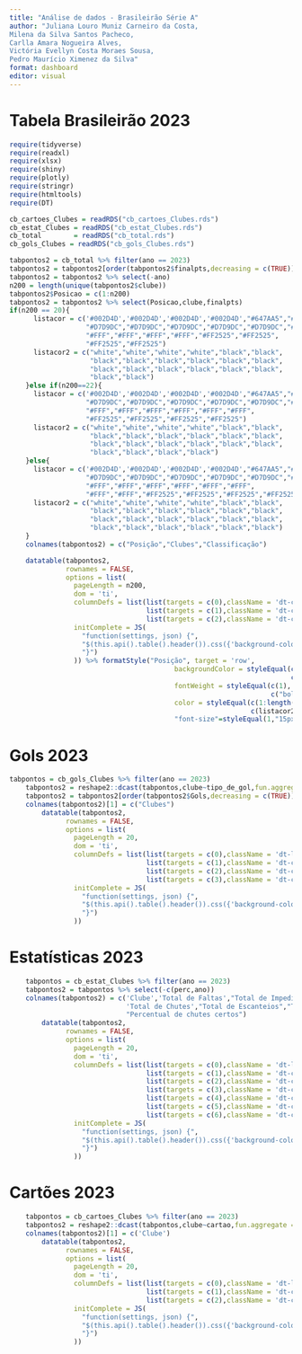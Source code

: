 ---
title: "Análise de dados - Brasileirão Série A"
author: "Juliana Louro Muniz Carneiro da Costa,
Milena da Silva Santos Pacheco,
Carlla Amara Nogueira Alves,
Victória Evellyn Costa Moraes Sousa,
Pedro Maurício Ximenez da Silva"
format: dashboard
editor: visual
---

# Tabela Brasileirão 2023

```{r}
require(tidyverse)
require(readxl)
require(xlsx)
require(shiny)
require(plotly)
require(stringr)
require(htmltools)
require(DT)

cb_cartoes_Clubes = readRDS("cb_cartoes_Clubes.rds")
cb_estat_Clubes = readRDS("cb_estat_Clubes.rds")
cb_total        = readRDS("cb_total.rds")
cb_gols_Clubes = readRDS("cb_gols_Clubes.rds")

tabpontos2 = cb_total %>% filter(ano == 2023)
tabpontos2 = tabpontos2[order(tabpontos2$finalpts,decreasing = c(TRUE)),]
tabpontos2 = tabpontos2 %>% select(-ano)
n200 = length(unique(tabpontos2$clube))
tabpontos2$Posicao = c(1:n200)
tabpontos2 = tabpontos2 %>% select(Posicao,clube,finalpts)
if(n200 == 20){
      listacor = c('#002D4D','#002D4D','#002D4D','#002D4D',"#647AA5","#647AA5",
                   "#D7D9DC","#D7D9DC","#D7D9DC","#D7D9DC","#D7D9DC","#D7D9DC",
                   "#FFF","#FFF","#FFF","#FFF","#FF2525","#FF2525",
                   "#FF2525","#FF2525")
      listacor2 = c("white","white","white","white","black","black",
                    "black","black","black","black","black","black",
                    "black","black","black","black","black","black",
                    "black","black")
    }else if(n200==22){
      listacor = c('#002D4D','#002D4D','#002D4D','#002D4D',"#647AA5","#647AA5",
                   "#D7D9DC","#D7D9DC","#D7D9DC","#D7D9DC","#D7D9DC","#D7D9DC",
                   "#FFF","#FFF","#FFF","#FFF","#FFF","#FFF",
                   "#FF2525","#FF2525","#FF2525","#FF2525")
      listacor2 = c("white","white","white","white","black","black",
                    "black","black","black","black","black","black",
                    "black","black","black","black","black","black",
                    "black","black","black","black")
    }else{
      listacor = c('#002D4D','#002D4D','#002D4D','#002D4D',"#647AA5","#647AA5",
                   "#D7D9DC","#D7D9DC","#D7D9DC","#D7D9DC","#D7D9DC","#D7D9DC",
                   "#FFF","#FFF","#FFF","#FFF","#FFF","#FFF",
                   "#FFF","#FFF","#FF2525","#FF2525","#FF2525","#FF2525")
      listacor2 = c("white","white","white","white","black","black",
                    "black","black","black","black","black","black",
                    "black","black","black","black","black","black",
                    "black","black","black","black","black","black")
    }
    colnames(tabpontos2) = c("Posição","Clubes","Classificação")

    datatable(tabpontos2,
              rownames = FALSE,
              options = list(
                pageLength = n200,
                dom = 'ti',
                columnDefs = list(list(targets = c(0),className = 'dt-center',orderable = FALSE),
                                  list(targets = c(1),className = 'dt-center',orderable = FALSE),
                                  list(targets = c(2),className = 'dt-center',orderable = FALSE)),
                initComplete = JS(
                  "function(settings, json) {",
                  "$(this.api().table().header()).css({'background-color': '#000000', 'color': '#fff'});",
                  "}")
                )) %>% formatStyle("Posição", target = 'row',
                                         backgroundColor = styleEqual(c(1:length(tabpontos2$Clubes)),
                                                                      c(listacor)),
                                         fontWeight = styleEqual(c(1),
                                                                 c("bold")),
                                         color = styleEqual(c(1:length(tabpontos2$Clubes)),
                                                            c(listacor2)),
                                         "font-size"=styleEqual(1,"15px"))
```

# Gols 2023

```{r}
tabpontos = cb_gols_Clubes %>% filter(ano == 2023)
    tabpontos2 = reshape2::dcast(tabpontos,clube~tipo_de_gol,fun.aggregate = sum,value.var = 'total_gols')
    tabpontos2 = tabpontos2[order(tabpontos2$Gols,decreasing = c(TRUE)),]
    colnames(tabpontos2)[1] = c("Clubes")
        datatable(tabpontos2,
              rownames = FALSE,
              options = list(
                pageLength = 20,
                dom = 'ti',
                columnDefs = list(list(targets = c(0),className = 'dt-left',orderable = FALSE),
                                  list(targets = c(1),className = 'dt-center',orderable = FALSE),
                                  list(targets = c(2),className = 'dt-center',orderable = FALSE),
                                  list(targets = c(3),className = 'dt-center',orderable = FALSE)),
                initComplete = JS(
                  "function(settings, json) {",
                  "$(this.api().table().header()).css({'background-color': '#1F3F78', 'color': '#fff'});",
                  "}")
                ))
```

# Estatísticas 2023

```{r}
    tabpontos = cb_estat_Clubes %>% filter(ano == 2023)
    tabpontos2 = tabpontos %>% select(-c(perc,ano))
    colnames(tabpontos2) = c('Clube','Total de Faltas',"Total de Impedimentos",
                             'Total de Chutes',"Total de Escanteios","Total de Chutes Certos",
                             "Percentual de chutes certos")
        datatable(tabpontos2,
              rownames = FALSE,
              options = list(
                pageLength = 20,
                dom = 'ti',
                columnDefs = list(list(targets = c(0),className = 'dt-left',orderable = FALSE),
                                  list(targets = c(1),className = 'dt-center',orderable = FALSE),
                                  list(targets = c(2),className = 'dt-center',orderable = FALSE),
                                  list(targets = c(3),className = 'dt-center',orderable = FALSE),
                                  list(targets = c(4),className = 'dt-center',orderable = FALSE),
                                  list(targets = c(5),className = 'dt-center',orderable = FALSE),
                                  list(targets = c(6),className = 'dt-center',orderable = FALSE)),
                initComplete = JS(
                  "function(settings, json) {",
                  "$(this.api().table().header()).css({'background-color': '#1F3F78', 'color': '#fff'});",
                  "}")
                ))
```

# Cartões 2023

```{r}
    tabpontos = cb_cartoes_Clubes %>% filter(ano == 2023)
    tabpontos2 = reshape2::dcast(tabpontos,clube~cartao,fun.aggregate = sum,value.var = 'total_cartoes')
    colnames(tabpontos2)[1] = c('Clube')
        datatable(tabpontos2,
              rownames = FALSE,
              options = list(
                pageLength = 20,
                dom = 'ti',
                columnDefs = list(list(targets = c(0),className = 'dt-left',orderable = FALSE),
                                  list(targets = c(1),className = 'dt-center',orderable = FALSE),
                                  list(targets = c(2),className = 'dt-center',orderable = FALSE)),
                initComplete = JS(
                  "function(settings, json) {",
                  "$(this.api().table().header()).css({'background-color': '#1F3F78', 'color': '#fff'});",
                  "}")
                ))
```
